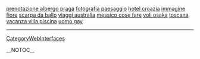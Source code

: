 <a href= http://prenotazione-albergo-praga.it-blogs.biz >prenotazione albergo praga</a>   <a href= http://fotografia-paesaggio.blog-it.biz >fotografia paesaggio</a>   <a href= http://hotel-croazia.blogs-it.biz >hotel croazia</a>   <a href= http://immagine-fiore.blogs-it.biz >immagine fiore</a>   <a href= http://scarpa-da-ballo.it-blog.biz >scarpa da ballo</a>   <a href= http://viaggi-australia.blog-it.biz >viaggi australia</a>   <a href= http://messico-cose-fare.it-blogs.biz >messico cose fare</a>   <a href= http://voli-osaka.blogs-it.biz >voli osaka</a>   <a href= http://toscana-vacanza-villa-piscina.it-blog.biz >toscana vacanza villa piscina</a>   <a href= http://uomo-gay.blog-it.biz >uomo gay</a>
----
[[CategoryWebInterfaces]]

__NOTOC__